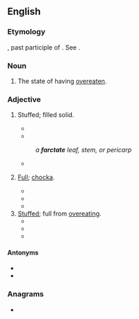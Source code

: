 ==English==

===Etymology===
{{etyl|la|en}} {{attention|la}} {{m|la|farctus}}, past participle of {{m|la|farciō}}. See {{m|en|farce}}.

===Noun===
{{en-noun|-}}

# {{rfv-sense|en}} {{lb|en|rare|obsolete}} The state of having [[overeaten]].

===Adjective===
{{en-adj}}

# {{lb|en|botany|obsolete}} Stuffed; filled solid.
#* {{quote-book|en|year=1917| title=South African Journal of Science - Volume 13 |author=| page=100| passage=Stem stout and '''farctate'''.}}
#* {{quote-book|en|year=1984| title=Bulletin of the British Museum (Natural History).: Botany|author=| page=328| passage=In species such as ''P. lejolisii'', the young tetrasporangia are pigmented and the sporangium remains '''farctate''' throughout development, with the eventual septa appearing as thin lines in side view.}}
#: ''a '''farctate''' leaf, stem, or pericarp''
#* {{quote-book|en|year=2021| title=Internal Resistances: The Poetry of Edward Dorn |author=Donald Wesling | page=63| passage=Its surface is possessed of a mild satin glow, an encircling gestalt which seems independent of stock solar light. It is otherwise '''farctate'''. }}
# {{lb|en|by extension}} [[full|Full]]; [[chocka]].
#* {{quote-book|en|year=1967| title=Bric-a-brac |author=| page=148| passage=A statement '''farctate''' with meaning for those who throughout the years have made Brown Hall their home.}}
#* {{quote-book|en|year=1971 | title=Engineering - Volume 210 |author=| page=63| passage=It is '''farctate''' with the sort of statistics that paper-writers love quoting. }}
#* {{quote-book|en|year=2013| title=Derek Bailey: And the Story of Free Improvisation|author=Ben Watson | page=| passage=Bailey's blurting, jilted phrases are a riot of rhythmic invention because they forever turn on the contradiction between public rhetoric and private conscience – as '''farctate''' with dynamics, unlikely contrasts and neologisms as a soliloquy in a Shakespeare play.}}
# [[stuffed|Stuffed]]; full from [[overeat]]ing.
#* {{quote-book|en|year=2011| title=Memoirs of a Dromomaniac|author=V Traven | page=115| passage=In the hotel restaurant, we had a seventeen-course banquet that we washed down with vodka, cognac, and beer. We walked out '''farctate''', belching, and flatulent.}}
#* {{quote-book|en|year=2020| title=As Ants to the Gods|author=Alex Burcher | page=| passage=Samuel guzzled some golden liquid from a hip-flask plucked from a pocket of his brocaded dark blue jacket (which clashed outrageously, as every item of his clothing always did, with every other, with his orange cravat, maroon shirt, “M' favourite wesskit,” – taut over his '''farctate''' belly – of mustard yellow with pink buttons, red britches held up by another cravat, this one green, for a belt, orange socks – “To match the first cravat, of course!– and silver-buckled shoes so shiny black as to be ugly).}}
#* {{quote-book|en|year=2021| title=The Lightning Thread|author=David Profumo | page=| passage=Picnics are like parachutes: to avoid surprises, you should always pack your own. Bapped offcuts and a thermos of some hotel's dishwater soup are most unwelcome, and unless we are going to enjoy an afternoon's '''farctate''' snooze I prefer to travel light with a simple 'piece' in my pocket (buttered oatcake, cheddar, ''saucisson sec'', Kendal Mint Cake): besides, normal lunchtimes often coincide with fish-taking times, so it can prove counterproductive to stop.}}

====Antonyms====
* {{l|en|hollow}}
* {{l|en|tubular}}

===Anagrams===
* {{anagrams|en|a=aacefrtt|artefact}}